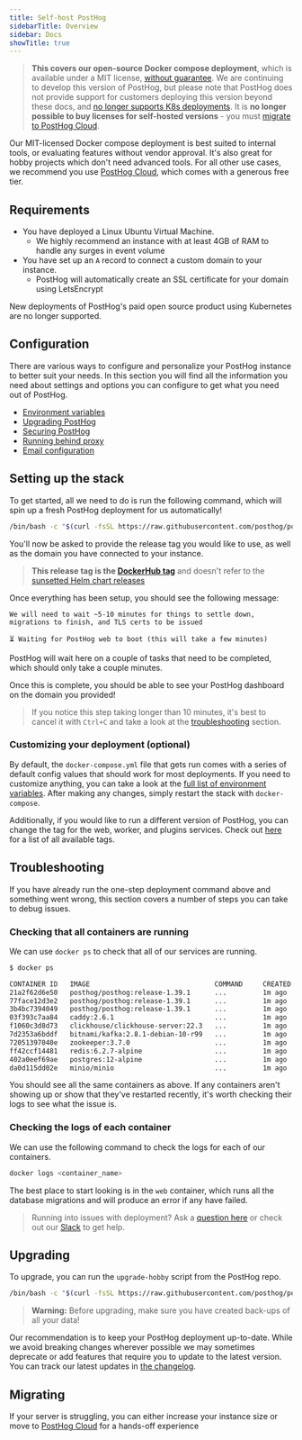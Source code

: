 ```yaml
---
title: Self-host PostHog
sidebarTitle: Overview
sidebar: Docs
showTitle: true
---
```



> **This covers our open-source Docker compose deployment**, which is available under a MIT license, [without guarantee](/docs/self-host/open-source/disclaimer). We are continuing to develop this version of PostHog, but please note that PostHog does not provide support for customers deploying this version beyond these docs, and [no longer supports K8s deployments](/blog/sunsetting-helm-support-posthog). It is **no longer possible to buy licenses for self-hosted versions** - you must [migrate to PostHog Cloud](/docs/migrate/migrate-to-cloud). 

Our MIT-licensed Docker compose deployment is best suited to internal tools, or evaluating features without vendor approval. It's also great for hobby projects which don't need advanced tools. For all other use cases, we recommend you use [PostHog Cloud](https://app.posthog.com/signup), which comes with a generous free tier.

## Requirements

-   You have deployed a Linux Ubuntu Virtual Machine.
    -   We highly recommend an instance with at least 4GB of RAM to handle any surges in event volume
-   You have set up an `A` record to connect a custom domain to your instance.
    -   PostHog will automatically create an SSL certificate for your domain using LetsEncrypt

New deployments of PostHog's paid open source product using Kubernetes are no longer supported.

## Configuration

There are various ways to configure and personalize your PostHog instance to better suit your needs. In this section you will find all the information you need about settings and options you can configure to get what you need out of PostHog.

-   [Environment variables](/docs/self-host/configure/environment-variables)
-   [Upgrading PostHog](/docs/runbook/upgrading-posthog)
-   [Securing PostHog](/docs/self-host/configure/securing-posthog)
-   [Running behind proxy](/docs/self-host/configure/running-behind-proxy)
-   [Email configuration](/docs/self-host/configure/email)

## Setting up the stack

To get started, all we need to do is run the following command, which will spin up a fresh PostHog deployment for us automatically!

```bash
/bin/bash -c "$(curl -fsSL https://raw.githubusercontent.com/posthog/posthog/HEAD/bin/deploy-hobby)"
```

You'll now be asked to provide the release tag you would like to use, as well as the domain you have connected to your instance.

> **This release tag is the [DockerHub tag](https://hub.docker.com/r/posthog/posthog/tags)** and doesn't refer to the [sunsetted Helm chart releases](https://posthog.com/blog/sunsetting-helm-support-posthog)

Once everything has been setup, you should see the following message:

```
We will need to wait ~5-10 minutes for things to settle down, migrations to finish, and TLS certs to be issued

⏳ Waiting for PostHog web to boot (this will take a few minutes)
```

PostHog will wait here on a couple of tasks that need to be completed, which should only take a couple minutes.

Once this is complete, you should be able to see your PostHog dashboard on the domain you provided!

> If you notice this step taking longer than 10 minutes, it's best to cancel it with `Ctrl+C` and take a look at the [troubleshooting](#troubleshooting) section.

### Customizing your deployment (optional)

By default, the `docker-compose.yml` file that gets run comes with a series of default config values that should work for most deployments.
If you need to customize anything, you can take a look at the [full list of environment variables](/docs/self-host/configure/environment-variables).
After making any changes, simply restart the stack with `docker-compose`.

Additionally, if you would like to run a different version of PostHog, you can change the tag for the web, worker, and plugins services.
Check out [here](https://hub.docker.com/r/posthog/posthog) for a list of all available tags.

## Troubleshooting

If you have already run the one-step deployment command above and something went wrong, this section covers a number of steps you can take to debug issues.

### Checking that all containers are running

We can use `docker ps` to check that all of our services are running.

```bash
$ docker ps

CONTAINER ID   IMAGE                               COMMAND     CREATED    STATUS    PORTS   NAMES
21a2f62d6e50   posthog/posthog:release-1.39.1      ...         1m ago     Up 1m     ...     ...
77face12d3e2   posthog/posthog:release-1.39.1      ...         1m ago     Up 1m     ...     ...
3b4bc7394049   posthog/posthog:release-1.39.1      ...         1m ago     Up 1m     ...     ...
03f393c7aa84   caddy:2.6.1                         ...         1m ago     Up 1m     ...     ...
f1060c3d8d73   clickhouse/clickhouse-server:22.3   ...         1m ago     Up 1m     ...     ...
7d2353a6bddf   bitnami/kafka:2.8.1-debian-10-r99   ...         1m ago     Up 1m     ...     ...
72051397040e   zookeeper:3.7.0                     ...         1m ago     Up 1m     ...     ...
ff42ccf14481   redis:6.2.7-alpine                  ...         1m ago     Up 1m     ...     ...
402a0eef69ae   postgres:12-alpine                  ...         1m ago     Up 1m     ...     ...
da0d115dd02e   minio/minio                         ...         1m ago     Up 1m     ...     ...
```

You should see all the same containers as above. If any containers aren't showing up or show that they've restarted recently, it's worth checking their logs to see what the issue is.

### Checking the logs of each container

We can use the following command to check the logs for each of our containers.

```bash
docker logs <container_name>
```

The best place to start looking is in the `web` container, which runs all the database migrations and will produce an error if any have failed.

> Running into issues with deployment? Ask a [question here](/questions) or check out our [Slack](/slack) to get help.

## Upgrading

To upgrade, you can run the `upgrade-hobby` script from the PostHog repo.

```bash
/bin/bash -c "$(curl -fsSL https://raw.githubusercontent.com/posthog/posthog/HEAD/bin/upgrade-hobby)"
```

> **Warning:** Before upgrading, make sure you have created back-ups of all your data!

Our recommendation is to keep your PostHog deployment up-to-date. While we avoid breaking changes wherever possible we may sometimes deprecate or add features that require you to update to the latest version. You can track our latest updates in [the changelog](/changelog).

## Migrating

If your server is struggling, you can either increase your instance size or move to [PostHog Cloud](/docs/migrate/migrate-to-cloud#option-1-for-events-migration-self-hosted-migration-tool-alpha) for a hands-off experience
